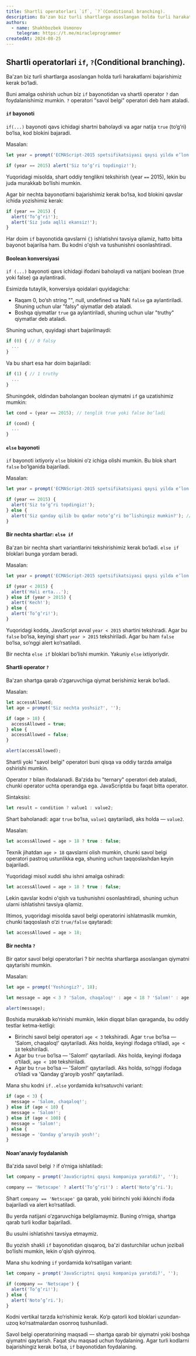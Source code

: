```yaml
---
title: Shartli operatorlari `if`, `?`(Conditional branching).
description: Ba'zan biz turli shartlarga asoslangan holda turli harakatlarni bajarishimiz kerak bo‘ladi.
authors:
  - name: Shakhbozbek Usmonov
    telegram: https://t.me/miracleprogrammer
createdAt: 2024-08-25
---
```


## Shartli operatorlari `if`, `?`(Conditional branching).

Ba'zan biz turli shartlarga asoslangan holda turli harakatlarni bajarishimiz kerak bo‘ladi.

Buni amalga oshirish uchun biz `if` bayonotidan va shartli operator `?` dan foydalanishimiz mumkin. `?` operatori "savol belgi" operatori deb ham ataladi.

#### `if` bayonoti

`if(...)` bayonoti qavs ichidagi shartni baholaydi va agar natija `true` (to‘g‘ri) bo‘lsa, kod blokini bajaradi.

Masalan:

```javascript
let year = prompt('ECMAScript-2015 spetsifikatsiyasi qaysi yilda e’lon qilindi?', '');

if (year == 2015) alert('Siz to‘g‘ri topdingiz!');
```

Yuqoridagi misolda, shart oddiy tenglikni tekshirish (year `==` 2015), lekin bu juda murakkab bo‘lishi mumkin.

Agar bir nechta bayonotlarni bajarishimiz kerak bo‘lsa, kod blokini qavslar ichida yozishimiz kerak:

```javascript
if (year == 2015) {
  alert('To‘g‘ri!');
  alert('Siz juda aqlli ekansiz!');
}
```

Har doim `if` bayonotida qavslarni `{}` ishlatishni tavsiya qilamiz, hatto bitta bayonot bajarilsa ham. Bu kodni o'qish va tushunishni osonlashtiradi.

#### Boolean konversiyasi

`if (...)` bayonoti qavs ichidagi ifodani baholaydi va natijani boolean (true yoki false) ga aylantiradi.

Esimizda tutaylik, konversiya qoidalari quyidagicha:

- Raqam 0, bo‘sh string "", null, undefined va NaN `false` ga aylantiriladi. Shuning uchun ular "falsy" qiymatlar deb ataladi.
- Boshqa qiymatlar `true` ga aylantiriladi, shuning uchun ular "truthy" qiymatlar deb ataladi.

Shuning uchun, quyidagi shart bajarilmaydi:

```javascript
if (0) { // 0 falsy
  ...
}
```

Va bu shart esa har doim bajariladi:

```javascript
if (1) { // 1 truthy
  ...
}
```

Shuningdek, oldindan baholangan boolean qiymatni `if` ga uzatishimiz mumkin:

```javascript
let cond = (year == 2015); // tenglik true yoki false bo‘ladi

if (cond) {
  ...
}
```

#### `else` bayonoti

`if` bayonoti ixtiyoriy `else` blokini o‘z ichiga olishi mumkin. Bu blok shart `false` bo‘lganida bajariladi.

Masalan:

```javascript
let year = prompt('ECMAScript-2015 spetsifikatsiyasi qaysi yilda e’lon qilindi?', '');

if (year == 2015) {
  alert('Siz to‘g‘ri topdingiz!');
} else {
  alert('Siz qanday qilib bu qadar noto‘g‘ri bo‘lishingiz mumkin?'); // 2015 dan boshqa har qanday qiymat
}
```

#### Bir nechta shartlar: `else if`

Ba'zan bir nechta shart variantlarini tekshirishimiz kerak bo‘ladi. `else if` bloklari bunga yordam beradi.

Masalan:

```javascript
let year = prompt('ECMAScript-2015 spetsifikatsiyasi qaysi yilda e’lon qilindi?', '');

if (year < 2015) {
  alert('Hali erta...');
} else if (year > 2015) {
  alert('Kech!');
} else {
  alert('To‘g‘ri!');
}
```

Yuqoridagi kodda, JavaScript avval `year < 2015` shartini tekshiradi. Agar bu `false` bo‘lsa, keyingi shart `year > 2015` tekshiriladi. Agar bu ham `false` bo‘lsa, so‘nggi alert ko‘rsatiladi.

Bir nechta `else if` bloklari bo‘lishi mumkin. Yakuniy `else` ixtiyoriydir.

#### Shartli operator `?`

Ba'zan shartga qarab o‘zgaruvchiga qiymat berishimiz kerak bo‘ladi.

Masalan:

```javascript
let accessAllowed;
let age = prompt('Siz nechta yoshsiz?', '');

if (age > 18) {
  accessAllowed = true;
} else {
  accessAllowed = false;
}

alert(accessAllowed);
```

Shartli yoki "savol belgi" operatori buni qisqa va oddiy tarzda amalga oshirishi mumkin.

Operator `?` bilan ifodalanadi. Ba'zida bu "ternary" operatori deb ataladi, chunki operator uchta operandga ega. JavaScriptda bu faqat bitta operator.

Sintaksisi:

```javascript
let result = condition ? value1 : value2;
```

Shart baholanadi: agar `true` bo‘lsa, `value1` qaytariladi, aks holda — `value2`.

Masalan:

```javascript
let accessAllowed = age > 18 ? true : false;
```

Texnik jihatdan `age > 18` qavslarni olish mumkin, chunki savol belgi operatori pastroq ustunlikka ega, shuning uchun taqqoslashdan keyin bajariladi.

Yuqoridagi misol xuddi shu ishni amalga oshiradi:

```javascript
let accessAllowed = age > 18 ? true : false;
```

Lekin qavslar kodni o'qish va tushunishni osonlashtiradi, shuning uchun ularni ishlatishni tavsiya qilamiz.

Iltimos, yuqoridagi misolda savol belgi operatorini ishlatmaslik mumkin, chunki taqqoslash o‘zi `true/false` qaytaradi:

```javascript
let accessAllowed = age > 18;
```

#### Bir nechta `?`

Bir qator savol belgi operatorlari ? bir nechta shartlarga asoslangan qiymatni qaytarishi mumkin.

Masalan:

```javascript
let age = prompt('Yoshingiz?', 18);

let message = age < 3 ? 'Salom, chaqaloq!' : age < 18 ? 'Salom!' : age < 100 ? 'Salom!' : 'Qanday g‘aroyib yosh!';

alert(message);
```

Boshida murakkab ko‘rinishi mumkin, lekin diqqat bilan qaraganda, bu oddiy testlar ketma-ketligi:

- Birinchi savol belgi operatori `age < 3` tekshiradi.
  Agar `true` bo‘lsa — 'Salom, chaqaloq!' qaytariladi. Aks holda, keyingi ifodaga o‘tiladi, `age < 18` tekshiriladi.
- Agar bu `true` bo‘lsa — 'Salom!' qaytariladi. Aks holda, keyingi ifodaga o‘tiladi, `age < 100` tekshiriladi.
- Agar bu `true` bo‘lsa — 'Salom!' qaytariladi. Aks holda, so‘nggi ifodaga o‘tiladi va 'Qanday g‘aroyib yosh!' qaytariladi.

Mana shu kodni `if..else` yordamida ko‘rsatuvchi variant:

```javascript
if (age < 3) {
  message = 'Salom, chaqaloq!';
} else if (age < 18) {
  message = 'Salom!';
} else if (age < 100) {
  message = 'Salom!';
} else {
  message = 'Qanday g‘aroyib yosh!';
}
```

#### Noan'anaviy foydalanish

Ba'zida savol belgi `?` if o‘rniga ishlatiladi:

```javascript
let company = prompt('JavaScriptni qaysi kompaniya yaratdi?', '');

company == 'Netscape' ? alert('To‘g‘ri!') : alert('Noto‘g‘ri.');
```

Shart `company == 'Netscape'` ga qarab, yoki birinchi yoki ikkinchi ifoda bajariladi va alert ko‘rsatiladi.

Bu yerda natijani o‘zgaruvchiga belgilamaymiz. Buning o‘rniga, shartga qarab turli kodlar bajariladi.

Bu usulni ishlatishni tavsiya etmaymiz.

Bu yozish shakli `if` bayonotidan qisqaroq, ba'zi dasturchilar uchun jozibali bo‘lishi mumkin, lekin o'qish qiyinroq.

Mana shu kodning `if` yordamida ko‘rsatilgan variant:

```javascript
let company = prompt('JavaScriptni qaysi kompaniya yaratdi?', '');

if (company == 'Netscape') {
  alert('To‘g‘ri!');
} else {
  alert('Noto‘g‘ri.');
}
```

Kodni vertikal tarzda ko‘rishimiz kerak. Ko‘p qatorli kod bloklari uzundan-uzoq ko‘rsatmalardan osonroq tushuniladi.

Savol belgi operatorining maqsadi — shartga qarab bir qiymatni yoki boshqa qiymatni qaytarish. Faqat shu maqsad uchun foydalaning. Agar turli kodlarni bajarishingiz kerak bo‘lsa, `if` bayonotidan foydalaning.
